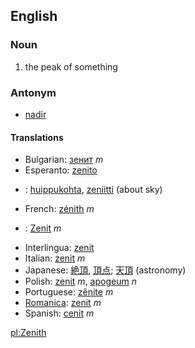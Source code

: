 ==English==

===Noun===

# the peak of something

===Antonym===
*[[nadir]]

====Translations====
*Bulgarian: [[зенит]] ''m''
*Esperanto: [[zenito]]
*{{fi}}: [[huippukohta]], [[zeniitti]] (about sky)
*French: [[zénith]] ''m''
*{{de}}: [[Zenit]] ''m''
*Interlingua: [[zenit]]
*Italian: [[zenit]] ''m''
*Japanese: [[絶頂]], [[頂点]]; [[天頂]] (astronomy)
*Polish: [[zenit]] ''m'', [[apogeum]] ''n''
*Portuguese: [[zênite]] ''m''
*[[Romanica]]: [[zenit]] ''m''
*Spanish: [[cenit]] ''m''

[[pl:Zenith]]